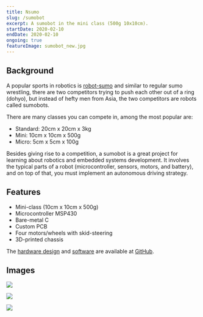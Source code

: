 ```yaml
---
title: Nsumo
slug: /sumobot
excerpt: A sumobot in the mini class (500g 10x10cm).
startDate: 2020-02-10
endDate: 2020-02-10
ongoing: true
featureImage: sumobot_new.jpg
---
```


## Background
A popular sports in robotics is [robot-sumo](https://en.wikipedia.org/wiki/Robot-sumo) and similar to
regular sumo wrestling, there are two competitors trying to push each other out of a ring (dohyo), but instead of hefty
men from Asia, the two competitors are robots called sumobots.

There are many classes you can compete in, among the most popular are:
* Standard: 20cm x 20cm x 3kg
* Mini: 10cm x 10cm x 500g
* Micro: 5cm x 5cm x 100g

Besides giving rise to a competition, a sumobot is a great project for learning about robotics
and embedded systems development. It involves the typical parts of a robot (microcontroller, sensors, motors, and battery), and on top of that, you must implement an autonomous driving strategy.

## Features
* Mini-class (10cm x 10cm x 500g)
* Microcontroller MSP430
* Bare-metal C
* Custom PCB
* Four motors/wheels with skid-steering
* 3D-printed chassis

The [hardware design](https://github.com/artfulbytes/nsumo_hardware) and [software](https://github.com/artfulbytes/nsumo_software) are available at [GitHub](https://github.com/artfulbytes).

## Images
![ ](./nsumo.jpg)

![ ](./nsumopcb.jpg)

![ ](./pcb.png)

